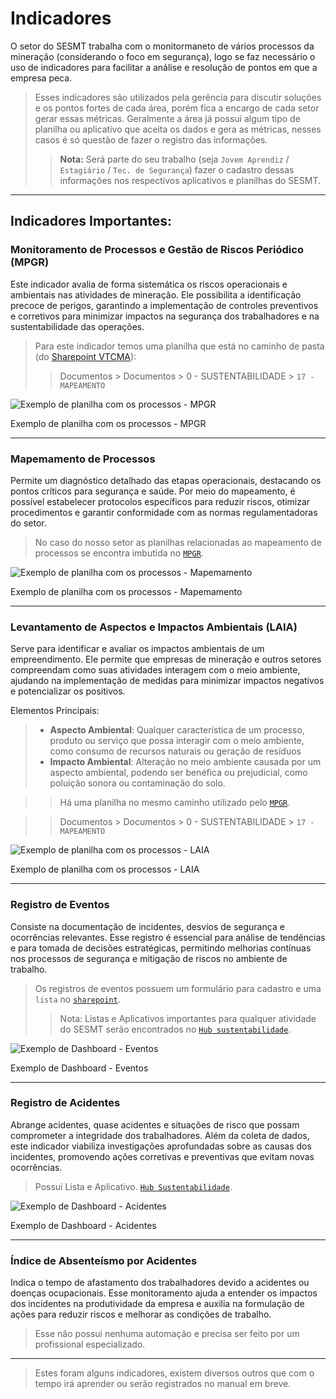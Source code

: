 # Indicadores

O setor do SESMT trabalha com o monitormaneto de vários processos da mineração (considerando o foco em segurança), logo se faz necessário o uso de indicadores para facilitar a análise e resolução de pontos em que a empresa peca.

> Esses indicadores são utilizados pela gerência para discutir soluções e os pontos fortes de cada área, porém fica a encargo de cada setor gerar essas métricas.
> Geralmente a área já possui algum tipo de planilha ou aplicativo que aceita os dados e gera as métricas, nesses casos é só questão de fazer o registro das informações. 
>> **Nota:** Será parte do seu trabalho (seja `Jovem Aprendiz` / `Estagiário` / `Tec. de Segurança`) fazer o cadastro dessas informações nos respectivos aplicativos e planilhas do SESMT.

---

## Indicadores Importantes:

### Monitoramento de Processos e Gestão de Riscos Periódico (MPGR)

Este indicador avalia de forma sistemática os riscos operacionais e ambientais nas atividades de mineração. Ele possibilita a identificação precoce de perigos, garantindo a implementação de controles preventivos e corretivos para minimizar impactos na segurança dos trabalhadores e na sustentabilidade das operações.

> Para este indicador temos uma planilha que está no caminho de pasta (do [Sharepoint VTCMA](../geral/sistemas.mdx#sharepoint)):
>> Documentos > Documentos > 0 - SUSTENTABILIDADE > `17 - MAPEAMENTO`

![Exemplo de planilha com os processos - MPGR](/components/images/indicadores/mpgr.png)

Exemplo de planilha com os processos - MPGR

---

### Mapemamento de Processos

Permite um diagnóstico detalhado das etapas operacionais, destacando os pontos críticos para segurança e saúde. Por meio do mapeamento, é possível estabelecer protocolos específicos para reduzir riscos, otimizar procedimentos e garantir conformidade com as normas regulamentadoras do setor.

> No caso do nosso setor as planilhas relacionadas ao mapeamento de processos se encontra imbutida no [`MPGR`](./indicadores.mdx#monitoramento-de-processos-e-gestão-de-riscos-periódico-mpgr).

![Exemplo de planilha com os processos - Mapemamento](/components/images/indicadores/mapeamentoProcessos.png)

Exemplo de planilha com os processos - Mapemamento

---

### Levantamento de Aspectos e Impactos Ambientais (LAIA)

Serve para identificar e avaliar os impactos ambientais de um empreendimento. Ele permite que empresas de mineração e outros setores compreendam como suas atividades interagem com o meio ambiente, ajudando na implementação de medidas para minimizar impactos negativos e potencializar os positivos.

Elementos Principais:

> - **Aspecto Ambiental**: Qualquer característica de um processo, produto ou serviço que possa interagir com o meio ambiente, como consumo de recursos naturais ou geração de resíduos
> - **Impacto Ambiental**: Alteração no meio ambiente causada por um aspecto ambiental, podendo ser benéfica ou prejudicial, como poluição sonora ou contaminação do solo.

>> Há uma planilha no mesmo caminho utilizado pelo [`MPGR`](./indicadores.mdx#monitoramento-de-processos-e-gestão-de-riscos-periódico-mpgr).

>> Documentos > Documentos > 0 - SUSTENTABILIDADE > `17 - MAPEAMENTO`

![Exemplo de planilha com os processos - LAIA](/components/images/indicadores/laia.png)

Exemplo de planilha com os processos - LAIA

---

### Registro de Eventos

Consiste na documentação de incidentes, desvios de segurança e ocorrências relevantes. Esse registro é essencial para análise de tendências e para tomada de decisões estratégicas, permitindo melhorias contínuas nos processos de segurança e mitigação de riscos no ambiente de trabalho.

> Os registros de eventos possuem um formulário para cadastro e uma `lista` no [`sharepoint`](../geral/sistemas.mdx#sharepoint).
>> Nota: Listas e Aplicativos importantes para qualquer atividade do SESMT serão encontrados no [`Hub sustentabilidade`](../geral/sistemas.mdx#intranet).

![Exemplo de Dashboard - Eventos](/components/images/indicadores/eventos.png)

Exemplo de Dashboard - Eventos

---

### Registro de Acidentes

Abrange acidentes, quase acidentes e situações de risco que possam comprometer a integridade dos trabalhadores. Além da coleta de dados, este indicador viabiliza investigações aprofundadas sobre as causas dos incidentes, promovendo ações corretivas e preventivas que evitam novas ocorrências.

> Possui Lista e Aplicativo. [`Hub Sustentabilidade`](../geral/sistemas.mdx#intranet).

![Exemplo de Dashboard - Acidentes](/components/images/indicadores/acidentes.png)

Exemplo de Dashboard - Acidentes

---

### Índice de Absenteísmo por Acidentes

Indica o tempo de afastamento dos trabalhadores devido a acidentes ou doenças ocupacionais. Esse monitoramento ajuda a entender os impactos dos incidentes na produtividade da empresa e auxilia na formulação de ações para reduzir riscos e melhorar as condições de trabalho.

> Esse não possui nenhuma automação e precisa ser feito por um profissional especializado.

---

> Estes foram alguns indicadores, existem diversos outros que com o tempo irá aprender ou serão registrados no manual em breve.